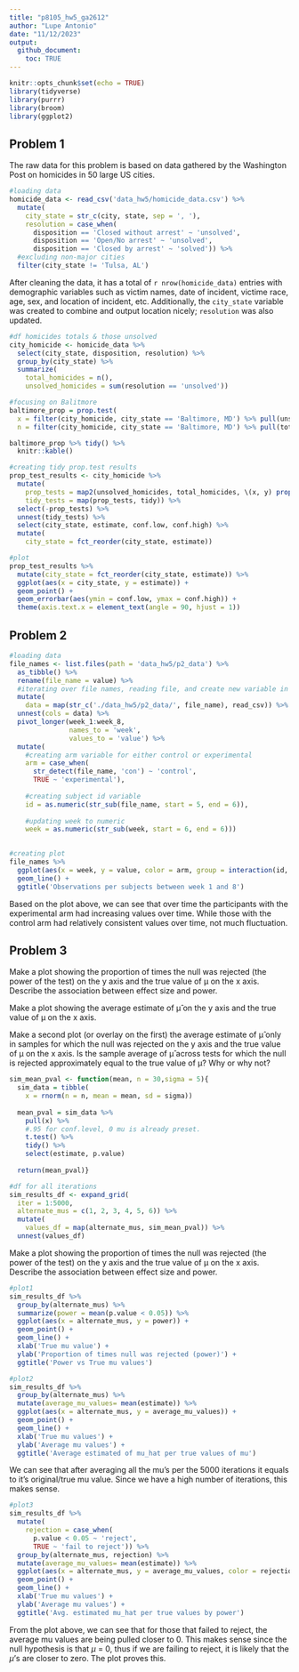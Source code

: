 ```yaml
---
title: "p8105_hw5_ga2612"
author: "Lupe Antonio"
date: "11/12/2023"
output: 
  github_document:
    toc: TRUE
---
```


```r
knitr::opts_chunk$set(echo = TRUE)
library(tidyverse)
library(purrr)
library(broom)
library(ggplot2)
```

## Problem 1

The raw data for this problem is based on data gathered by the Washington Post on homicides in 50 large US cities. 

```r
#loading data
homicide_data <- read_csv('data_hw5/homicide_data.csv') %>%
  mutate(
    city_state = str_c(city, state, sep = ', '), 
    resolution = case_when(
      disposition == 'Closed without arrest' ~ 'unsolved',
      disposition == 'Open/No arrest' ~ 'unsolved',
      disposition == 'Closed by arrest' ~ 'solved')) %>%
  #excluding non-major cities
  filter(city_state != 'Tulsa, AL')
```

After cleaning the data, it has a total of `r nrow(homicide_data)` entries with demographic variables such as victim names, date of incident, victime race, age, sex, and location of incident, etc. Additionally, the `city_state` variable was created to combine and output location nicely; `resolution` was also updated.


```r
#df homicides totals & those unsolved
city_homicide <- homicide_data %>%
  select(city_state, disposition, resolution) %>%
  group_by(city_state) %>%
  summarize(
    total_homicides = n(),
    unsolved_homicides = sum(resolution == 'unsolved'))
```


```r
#focusing on Balitmore
baltimore_prop = prop.test(
  x = filter(city_homicide, city_state == 'Baltimore, MD') %>% pull(unsolved_homicides),
  n = filter(city_homicide, city_state == 'Baltimore, MD') %>% pull(total_homicides))

baltimore_prop %>% tidy() %>%
  knitr::kable()
```


```r
#creating tidy prop.test results
prop_test_results <- city_homicide %>%
  mutate(
    prop_tests = map2(unsolved_homicides, total_homicides, \(x, y) prop.test(x = x, n = y)),
    tidy_tests = map(prop_tests, tidy)) %>%
  select(-prop_tests) %>%
  unnest(tidy_tests) %>%
  select(city_state, estimate, conf.low, conf.high) %>%
  mutate(
    city_state = fct_reorder(city_state, estimate))
```

```r
#plot
prop_test_results %>%
  mutate(city_state = fct_reorder(city_state, estimate)) %>%
  ggplot(aes(x = city_state, y = estimate)) +
  geom_point() +
  geom_errorbar(aes(ymin = conf.low, ymax = conf.high)) +
  theme(axis.text.x = element_text(angle = 90, hjust = 1))
```


## Problem 2

```r
#loading data
file_names <- list.files(path = 'data_hw5/p2_data') %>%
  as_tibble() %>%
  rename(file_name = value) %>%
  #iterating over file names, reading file, and create new variable in df
  mutate(
    data = map(str_c('./data_hw5/p2_data/', file_name), read_csv)) %>%
  unnest(cols = data) %>%
  pivot_longer(week_1:week_8,
               names_to = 'week',
               values_to = 'value') %>%
  mutate(
    #creating arm variable for either control or experimental
    arm = case_when(
      str_detect(file_name, 'con') ~ 'control',
      TRUE ~ 'experimental'),
    
    #creating subject id variable
    id = as.numeric(str_sub(file_name, start = 5, end = 6)),
    
    #updating week to numeric
    week = as.numeric(str_sub(week, start = 6, end = 6)))
  
```


```r
#creating plot
file_names %>%
  ggplot(aes(x = week, y = value, color = arm, group = interaction(id, arm))) +
  geom_line() +
  ggtitle('Observations per subjects between week 1 and 8')
```

Based on the plot above, we can see that over time the participants with the experimental arm had increasing values over time. While those with the control arm had relatively consistent values over time, not much fluctuation. 


## Problem 3

Make a plot showing the proportion of times the null was rejected (the power of the test) on the y axis and the true value of μ on the x axis. Describe the association between effect size and power.

Make a plot showing the average estimate of μ̂ on the y axis and the true value of μ on the x axis. 

Make a second plot (or overlay on the first) the average estimate of μ̂ only in samples for which the null was rejected on the y axis and the true value of μ on the x axis. Is the sample average of μ̂ across tests for which the null is rejected approximately equal to the true value of μ? Why or why not?

```r
sim_mean_pval <- function(mean, n = 30,sigma = 5){
  sim_data = tibble(
    x = rnorm(n = n, mean = mean, sd = sigma))
  
  mean_pval = sim_data %>%
    pull(x) %>%
    #.95 for conf.level, 0 mu is already preset. 
    t.test() %>%
    tidy() %>%
    select(estimate, p.value)
  
  return(mean_pval)}
```

```r
#df for all iterations
sim_results_df <- expand_grid(
  iter = 1:5000,
  alternate_mus = c(1, 2, 3, 4, 5, 6)) %>%
  mutate(
    values_df = map(alternate_mus, sim_mean_pval)) %>%
  unnest(values_df)
```

Make a plot showing the proportion of times the null was rejected (the power of the test) on the y axis and the true value of μ on the x axis. Describe the association between effect size and power. 
```r
#plot1
sim_results_df %>%
  group_by(alternate_mus) %>%
  summarize(power = mean(p.value < 0.05)) %>%
  ggplot(aes(x = alternate_mus, y = power)) +
  geom_point() +
  geom_line() + 
  xlab('True mu value') +
  ylab('Proportion of times null was rejected (power)') + 
  ggtitle('Power vs True mu values')
```



```r
#plot2
sim_results_df %>%
  group_by(alternate_mus) %>%
  mutate(average_mu_values= mean(estimate)) %>%
  ggplot(aes(x = alternate_mus, y = average_mu_values)) +
  geom_point() +
  geom_line() +
  xlab('True mu values') +
  ylab('Average mu values') +
  ggtitle('Average estimated of mu_hat per true values of mu')
```
We can see that after averaging all the mu's per the 5000 iterations it equals to it's original/true mu value. Since we have a high number of iterations, this makes sense. 



```r
#plot3
sim_results_df %>%
  mutate(
    rejection = case_when(
      p.value < 0.05 ~ 'reject',
      TRUE ~ 'fail to reject')) %>%
  group_by(alternate_mus, rejection) %>%
  mutate(average_mu_values= mean(estimate)) %>%
  ggplot(aes(x = alternate_mus, y = average_mu_values, color = rejection)) +
  geom_point() +
  geom_line() +
  xlab('True mu values') +
  ylab('Average mu values') +
  ggtitle('Avg. estimated mu_hat per true values by power') 
```

From the plot above, we can see that for those that failed to reject, the average mu values are being pulled closer to 0. This makes sense since the null hypothesis is that $\mu$ = 0, thus if we are failing to reject, it is likely that the $\mu$'s are closer to zero. The plot proves this. 
